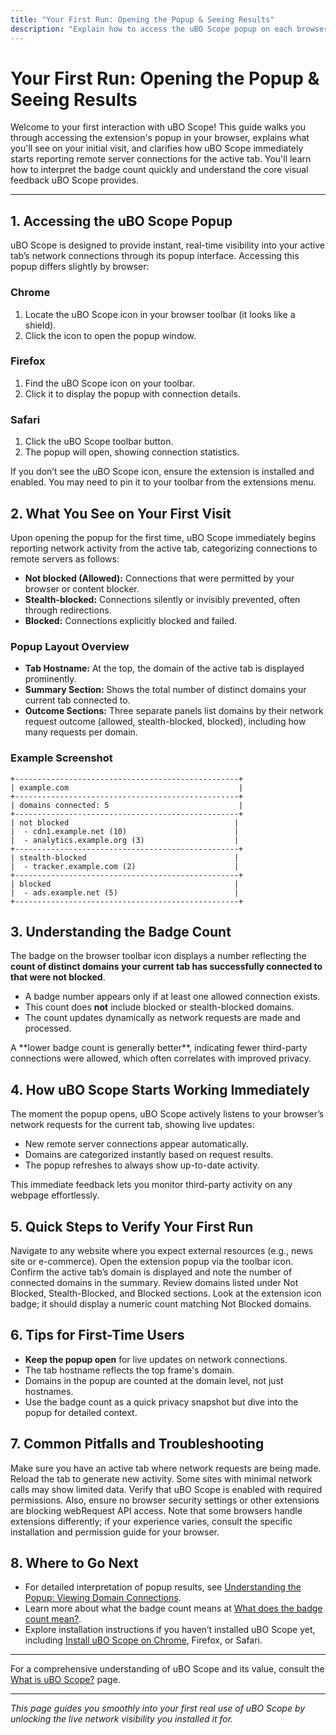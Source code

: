 ```yaml
---
title: "Your First Run: Opening the Popup & Seeing Results"
description: "Explain how to access the uBO Scope popup on each browser, what users will see on their first visit, and how the extension immediately begins reporting remote server connections. Highlight what users should expect and how to interpret the badge count at a glance."
---
```


# Your First Run: Opening the Popup & Seeing Results

Welcome to your first interaction with uBO Scope! This guide walks you through accessing the extension's popup in your browser, explains what you'll see on your initial visit, and clarifies how uBO Scope immediately starts reporting remote server connections for the active tab. You'll learn how to interpret the badge count quickly and understand the core visual feedback uBO Scope provides.

---

## 1. Accessing the uBO Scope Popup

uBO Scope is designed to provide instant, real-time visibility into your active tab’s network connections through its popup interface. Accessing this popup differs slightly by browser:

### Chrome
1. Locate the uBO Scope icon in your browser toolbar (it looks like a shield).
2. Click the icon to open the popup window.

### Firefox
1. Find the uBO Scope icon on your toolbar.
2. Click it to display the popup with connection details.

### Safari
1. Click the uBO Scope toolbar button.
2. The popup will open, showing connection statistics.


<Tip>
If you don’t see the uBO Scope icon, ensure the extension is installed and enabled. You may need to pin it to your toolbar from the extensions menu.
</Tip>

## 2. What You See on Your First Visit

Upon opening the popup for the first time, uBO Scope immediately begins reporting network activity from the active tab, categorizing connections to remote servers as follows:

- **Not blocked (Allowed):** Connections that were permitted by your browser or content blocker.
- **Stealth-blocked:** Connections silently or invisibly prevented, often through redirections.
- **Blocked:** Connections explicitly blocked and failed.

### Popup Layout Overview

- **Tab Hostname:** At the top, the domain of the active tab is displayed prominently.
- **Summary Section:** Shows the total number of distinct domains your current tab connected to.
- **Outcome Sections:** Three separate panels list domains by their network request outcome (allowed, stealth-blocked, blocked), including how many requests per domain.


### Example Screenshot

```plaintext
+--------------------------------------------------+
| example.com                                      |
+--------------------------------------------------+
| domains connected: 5                             |
+--------------------------------------------------+
| not blocked                                     |
|  - cdn1.example.net (10)                        |
|  - analytics.example.org (3)                    |
+--------------------------------------------------+
| stealth-blocked                                 |
|  - tracker.example.com (2)                      |
+--------------------------------------------------+
| blocked                                         |
|  - ads.example.net (5)                          |
+--------------------------------------------------+
```


## 3. Understanding the Badge Count

The badge on the browser toolbar icon displays a number reflecting the **count of distinct domains your current tab has successfully connected to that were not blocked**.

- A badge number appears only if at least one allowed connection exists.
- This count does **not** include blocked or stealth-blocked domains.
- The count updates dynamically as network requests are made and processed.

<Info>
A **lower badge count is generally better**, indicating fewer third-party connections were allowed, which often correlates with improved privacy.
</Info>

## 4. How uBO Scope Starts Working Immediately

The moment the popup opens, uBO Scope actively listens to your browser’s network requests for the current tab, showing live updates:

- New remote server connections appear automatically.
- Domains are categorized instantly based on request results.
- The popup refreshes to always show up-to-date activity.

This immediate feedback lets you monitor third-party activity on any webpage effortlessly.

## 5. Quick Steps to Verify Your First Run

<Steps>
<Step title="Open a Website with Active Network Requests">
Navigate to any website where you expect external resources (e.g., news site or e-commerce).
</Step>
<Step title="Click the uBO Scope Icon">
Open the extension popup via the toolbar icon.
</Step>
<Step title="Observe the Tab Hostname and Summary">
Confirm the active tab’s domain is displayed and note the number of connected domains in the summary.
</Step>
<Step title="Check Each Outcome Section">
Review domains listed under Not Blocked, Stealth-Blocked, and Blocked sections.
</Step>
<Step title="Watch the Badge Count">
Look at the extension icon badge; it should display a numeric count matching Not Blocked domains.
</Step>
</Steps>

## 6. Tips for First-Time Users

- **Keep the popup open** for live updates on network connections.
- The tab hostname reflects the top frame's domain.
- Domains in the popup are counted at the domain level, not just hostnames.
- Use the badge count as a quick privacy snapshot but dive into the popup for detailed context.

## 7. Common Pitfalls and Troubleshooting

<AccordionGroup title="Troubleshooting Your First Run">  
<Accordion title="Popup Shows 'NO DATA' or Empty">  
Make sure you have an active tab where network requests are being made. Reload the tab to generate new activity. Some sites with minimal network calls may show limited data.
</Accordion>  
<Accordion title="Badge Count Stays Blank or Does Not Update">  
Verify that uBO Scope is enabled with required permissions. Also, ensure no browser security settings or other extensions are blocking webRequest API access.
</Accordion>  
<Accordion title="Distinct Browser Behavior">  
Note that some browsers handle extensions differently; if your experience varies, consult the specific installation and permission guide for your browser.
</Accordion>  
</AccordionGroup>

## 8. Where to Go Next

- For detailed interpretation of popup results, see [Understanding the Popup: Viewing Domain Connections](https://github.com/gorhill/uBO-Scope/blob/main/docs/guides/getting-started-ubo-scope/using-the-popup.md).
- Learn more about what the badge count means at [What does the badge count mean?](https://github.com/gorhill/uBO-Scope/blob/main/docs/faq/using-ubo-scope/badge-count-meaning.md).
- Explore installation instructions if you haven’t installed uBO Scope yet, including [Install uBO Scope on Chrome](https://github.com/gorhill/uBO-Scope/blob/main/docs/getting-started/setup-begin/install-on-chrome.md), Firefox, or Safari.


---

For a comprehensive understanding of uBO Scope and its value, consult the [What is uBO Scope?](https://github.com/gorhill/uBO-Scope/blob/main/docs/overview/introduction-and-value/what-is-ubo-scope.md) page.


---

*This page guides you smoothly into your first real use of uBO Scope by unlocking the live network visibility you installed it for.*